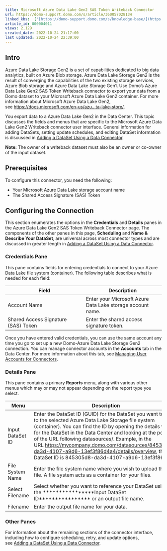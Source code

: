 ```yaml
---
title: Microsoft Azure Data Lake Gen2 SAS Token Writeback Connector
url: https://domo-support.domo.com/s/article/360057028134
linked_kbs:  ['[https://domo-support.domo.com/s/knowledge-base/](https://domo-support.domo.com/s/knowledge-base/)', '[https://domo-support.domo.com/s/](https://domo-support.domo.com/s/)', '[https://domo-support.domo.com/s/topic/0TO5w000000ZammGAC](https://domo-support.domo.com/s/topic/0TO5w000000ZammGAC)', '[https://domo-support.domo.com/s/topic/0TO5w000000ZanLGAS](https://domo-support.domo.com/s/topic/0TO5w000000ZanLGAS)', '[https://domo-support.domo.com/s/topic/0TO5w000000ZapVGAS](https://domo-support.domo.com/s/topic/0TO5w000000ZapVGAS)', '[https://domo-support.domo.com/s/article/360042926274](https://domo-support.domo.com/s/article/360042926274)', '[https://domo-support.domo.com/s/article/360042926054](https://domo-support.domo.com/s/article/360042926054)', '[https://domo-support.domo.com/s/article/360057028134](https://domo-support.domo.com/s/article/360057028134)', '[https://domo-support.domo.com/s/topic/0TO5w000000ZapVGAS/writeback-connectors](https://domo-support.domo.com/s/topic/0TO5w000000ZapVGAS/writeback-connectors)', '[https://domo-support.domo.com/s/article/360043429933](https://domo-support.domo.com/s/article/360043429933)', '[https://domo-support.domo.com/s/article/360043429953](https://domo-support.domo.com/s/article/360043429953)', '[https://domo-support.domo.com/s/article/360042925494](https://domo-support.domo.com/s/article/360042925494)', '[https://domo-support.domo.com/s/article/4408174643607](https://domo-support.domo.com/s/article/4408174643607)', '[https://domo-support.domo.com/s/article/360043429913](https://domo-support.domo.com/s/article/360043429913)', '[https://domo-support.domo.com/s/login/](https://domo-support.domo.com/s/login/)']
article_id: 000004011
views: 2,129
created_date: 2022-10-24 21:17:00
last updated: 2022-10-24 22:39:00
---
```




Intro
-----


Azure Data Lake Storage Gen2 is a set of capabilities dedicated to big data analytics, built on Azure Blob storage. Azure Data Lake Storage Gen2 is the result of converging the capabilities of the two existing storage services, Azure Blob storage and Azure Data Lake Storage Gen1. Use Domo's Azure Data Lake Gen2 SAS Token Writeback connector to export your data from a Domo dataset to your Microsoft Azure Data Lake Gen2 container. For more information about Microsoft Azure Data Lake Gen2, see [https://docs.microsoft.com/en-us/azu...ta-lake-store/](https://docs.microsoft.com/en-us/azure/storage/blobs/data-lake-storage-introduction "https://docs.microsoft.com/en-us/azure/storage/blobs/data-lake-storage-introduction").  


You export data to a Azure Data Lake Gen2 in the Data Center. This topic discusses the fields and menus that are specific to the Microsoft Azure Data Lake Gen2 Writeback connector user interface. General information for adding DataSets, setting update schedules, and editing DataSet information is discussed in [Adding a DataSet Using a Data Connector](/s/article/360042926274 "Adding a DataSet Using a Data Connector").







**Note:** The owner of a writeback dataset must also be an owner or co-owner of the input dataset.




Prerequisites
-------------


To configure this connector, you need the following:


* Your Microsoft Azure Data Lake storage account name
* The Shared Access Signature (SAS) Token


Configuring the Connection
--------------------------


This section enumerates the options in the **Credentials** and **Details** panes in the Azure Data Lake Gen2 SAS Token Writeback Connector page. The components of the other panes in this page, **Scheduling** and **Name & Describe Your DataSet**, are universal across most connector types and are discussed in greater length in [Adding a DataSet Using a Data Connector](/s/article/360042926274 "Adding a DataSet Using a Data Connector").


### Credentials Pane


This pane contains fields for entering credentials to connect to your Azure Data Lake file system (container). The following table describes what is needed for each field:  




| Field | Description |
| --- | --- |
| Account Name | Enter your Microsoft Azure Data Lake storage account name. |
| Shared Access Signature (SAS) Token | Enter the shared access signature token. |


Once you have entered valid credentials, you can use the same account any time you go to set up a new Domo-Azure Data Lake Storage Gen2 connection. You can manage connector accounts in the **Accounts** tab in the Data Center. For more information about this tab, see [Managing User Accounts for Connectors](/s/article/360042926054 "Managing User Accounts for Connectors").


### Details Pane


This pane contains a primary **Reports** menu, along with various other menus which may or may not appear depending on the report type you select.




| Menu | Description |
| --- | --- |
| Input DataSet ID | Enter the DataSet ID (GUID) for the DataSet you want to copy to the selected Azure Data Lake Storage file system (container). You can find the ID by opening the details view for the DataSet in the Data Center and looking at the portion of the URL following datasources/. Example, in the URL <https://mycompany.domo.com/datasources/845305d8-da3d-4107-a9d6-13ef3f86d4a4/details/overview>, the DataSet ID is 845305d8-da3d-4107-a9d6-13ef3f86d4a4. |
| File System Name | Enter the file system name where you wish to upload the file. A file system acts as a container for your files. |
| Select Filename | Select whether you want to reference your DataSet using the ****************Input DataSet ID**************** or an output file name. |
| Filename | Enter the output file name for your data. |


### Other Panes


For information about the remaining sections of the connector interface, including how to configure scheduling, retry, and update options, see [Adding a DataSet Using a Data Connector](/s/article/360042926274 "Adding a DataSet Using a Data Connector").

